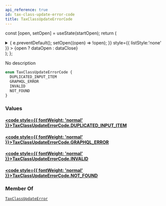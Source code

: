 ```yaml
---
api_reference: true
id: tax-class-update-error-code
title: TaxClassUpdateErrorCode
---
```






const [open, setOpen] = useState(startOpen);
return (
<details {...(open ? { open: true } : {})} className="details" style={{ border:'none', boxShadow:'none', background:'var(--ifm-background-color)' }}>
<summary
onClick={(e) => {
e.preventDefault();
setOpen((open) => !open);
}}
style={{ listStyle:'none' }} >
{open ? dataOpen : dataClose}
</summary>
{open && children}
</details>
);
};

No description

```graphql
enum TaxClassUpdateErrorCode {
  DUPLICATED_INPUT_ITEM
  GRAPHQL_ERROR
  INVALID
  NOT_FOUND
}
```

### Values

#### [<code style={{ fontWeight: 'normal' }}>TaxClassUpdateErrorCode.<b>DUPLICATED_INPUT_ITEM</b></code>](#)

#### [<code style={{ fontWeight: 'normal' }}>TaxClassUpdateErrorCode.<b>GRAPHQL_ERROR</b></code>](#)

#### [<code style={{ fontWeight: 'normal' }}>TaxClassUpdateErrorCode.<b>INVALID</b></code>](#)

#### [<code style={{ fontWeight: 'normal' }}>TaxClassUpdateErrorCode.<b>NOT_FOUND</b></code>](#)

### Member Of

[`TaxClassUpdateError`](../../../api-reference/taxes/objects/tax-class-update-error.mdx) <Badge class="badge badge--secondary" text="object"/>

